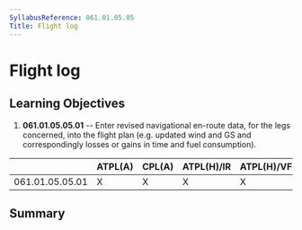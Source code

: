 ```yaml
---
SyllabusReference: 061.01.05.05
Title: Flight log
---
```


# Flight log

## Learning Objectives

1.  **061.01.05.05.01** -- Enter revised navigational en-route data, for the
    legs concerned, into the flight plan (e.g. updated wind and GS and
    correspondingly losses or gains in time and fuel consumption).

|                 | ATPL(A) | CPL(A) | ATPL(H)/IR | ATPL(H)/VFR | CPL(H) | IR  | CBIR(A) |
| --------------- | ------- | ------ | ---------- | ----------- | ------ | --- | ------- |
| 061.01.05.05.01 | X       | X      | X          | X           | X      |     |         |

## Summary
